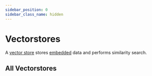 ```yaml
---
sidebar_position: 0
sidebar_class_name: hidden
---
```


# Vectorstores


A [vector store](/docs/concepts/#vector-stores) stores [embedded](/docs/concepts/#embedding-models) data and performs similarity search.

<CategoryTable category="vectorstores" />

## All Vectorstores

<IndexTable />

